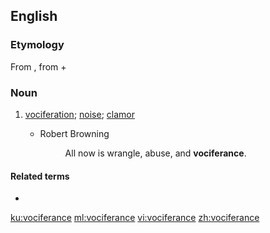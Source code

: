 ==English==

===Etymology===
From {{etyl|la|en}} {{m|la|vōciferor||shout}}, from {{m|la|vōx||voice}} + {{m|la|ferō||carry}}

===Noun===
{{en-noun|-}}

# {{lb|en|rare}} [[vociferation]]; [[noise]]; [[clamor]]
#* Robert Browning
#*: All now is wrangle, abuse, and '''vociferance'''.

====Related terms====
* {{l|en|vociferousness}}

[[ku:vociferance]]
[[ml:vociferance]]
[[vi:vociferance]]
[[zh:vociferance]]